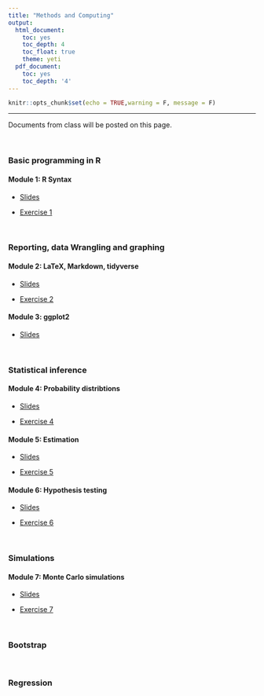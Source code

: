```yaml
---
title: "Methods and Computing"
output:
  html_document:
    toc: yes
    toc_depth: 4
    toc_float: true
    theme: yeti
  pdf_document:
    toc: yes
    toc_depth: '4'
---
```


```r
knitr::opts_chunk$set(echo = TRUE,warning = F, message = F)
```

---

Documents from class will be posted on this page. 

<br>

### Basic programming in R

#### Module 1: R Syntax

- <a href="https://github.com/jlgrons/UofT-DoSS-SPB/blob/main/Computing/Slides/mod1.pdf"target="_blank">Slides</a>

- <a href="https://github.com/jlgrons/UofT-DoSS-SPB/blob/main/Computing/Exercises/ex1.pdf" target="_blank">Exercise 1</a>

<br>

### Reporting, data Wrangling and graphing

#### Module 2: LaTeX, Markdown, tidyverse

- <a href="https://github.com/jlgrons/UofT-DoSS-SPB/blob/main/Computing/Slides/mod2.pdf"target="_blank">Slides</a>

- <a href="https://github.com/jlgrons/UofT-DoSS-SPB/blob/main/Computing/Exercises/ex2.pdf" target="_blank">Exercise 2</a>

#### Module 3: ggplot2

- <a href="https://github.com/jlgrons/UofT-DoSS-SPB/blob/main/Computing/Slides/mod3.pdf"target="_blank">Slides</a>

<br> 

### Statistical inference

#### Module 4: Probability distribtions

- <a href="https://github.com/jlgrons/UofT-DoSS-SPB/blob/main/Computing/Slides/mod4.pdf"target="_blank">Slides</a>

- <a href="https://github.com/jlgrons/UofT-DoSS-SPB/blob/main/Computing/Exercises/ex4.pdf" target="_blank">Exercise 4</a>


#### Module 5: Estimation

- <a href="https://github.com/jlgrons/UofT-DoSS-SPB/blob/main/Computing/Slides/mod5.pdf"target="_blank">Slides</a>

- <a href="https://github.com/jlgrons/UofT-DoSS-SPB/blob/main/Computing/Exercises/ex5.pdf" target="_blank">Exercise 5</a>


#### Module 6: Hypothesis testing

- <a href="https://github.com/jlgrons/UofT-DoSS-SPB/blob/main/Computing/Slides/mod6.pdf"target="_blank">Slides</a>

- <a href="https://github.com/jlgrons/UofT-DoSS-SPB/blob/main/Computing/Exercises/ex6.pdf" target="_blank">Exercise 6</a>


<br>

### Simulations 

#### Module 7: Monte Carlo simulations

- <a href="https://github.com/jlgrons/UofT-DoSS-SPB/blob/main/Computing/Slides/mod7.pdf"target="_blank">Slides</a>

- <a href="https://github.com/jlgrons/UofT-DoSS-SPB/blob/main/Computing/Exercises/ex7.pdf" target="_blank">Exercise 7</a>


<br>

### Bootstrap

<br>

### Regression

<br>

<!-- ## Lecture 2: EDA - Jan 17 -->

<!-- * <a href="https://drive.google.com/file/d/1_tUiEvLg3yB_lRyu-v1SwE3HWyeIuOOo/view?usp=sharing" target="_blank">Slides</a> -->

<!-- * <a href="https://utoronto.zoom.us/rec/share/32k7HmLWR3nKx37lMHTWJSnzIfcIUN866Ig5y9hy1g_4da-8rvA-GQ8Ggqty4ohX.NU88gtXkgrmOMJsF" target="_blank">Recording</a> -->

<!-- * EDA Example from class: Download the drugsComTest_raw.csv file from Kaggle and make a copy of the colab in your own drive to run the code.   -->

<!--   - <a href="https://colab.research.google.com/drive/1z7bCpPXGtWHyLh6kCsbTv5hdfAd8gwRR?usp=sharing" target="_blank">EDA Colab</a> -->

<!--   - <a href="https://www.kaggle.com/jessicali9530/kuc-hackathon-winter-2018" target="_blank">Prescription Review Data from Kaggle</a> -->

<!-- * <a href="https://drive.google.com/file/d/1i0ychQST504tpkFzGxqF9hU8p_zerU94/view?usp=sharing" target="_blank">Why the (n-1) is the sample variance? (Optional)</a> -->

<!-- ## Lecture 3: Modeling - Jan 24 -->

<!-- * <a href="https://drive.google.com/file/d/1tBWGAIyENXXhgsf7K2gbok423Es3WQrb/view?usp=sharing" target="_blank">Slides</a> -->

<!-- * <a href="https://utoronto.zoom.us/rec/share/g72AG4H12lpCTcxl0r3SyfRXWfCnA8p_POBSpjXRXCJBZAlJN4a7Lad2p5TrYGNL.rn6iagrOsyPnj8Dp?startTime=1643044384000" target="_blank">Recording</a> -->

<!-- * <a href="https://utoronto.zoom.us/rec/share/dGgFUFaMyGj3lGlhRTqcyh8h6CeSk0QLl7yI9K49kedToHKPkrrFNYcXBil6SFs-.ffIkfaA1VgF2kUp-?startTime=1643144474000" target="_blank">Guest Lecture Recording </a> (Password: `r&o9atYm@1`)  -->

<!-- ## Lecture 4: Linear Regression - Jan 31 -->

<!-- * <a href="https://drive.google.com/file/d/1LDnCWphKwoNgBjWARHzgFTG0xCXuqz4Q/view?usp=sharing" target="_blank">Slides</a> -->

<!-- * <a href="https://utoronto.zoom.us/rec/share/IGIxuzWmJrwZ9mV1L-6oTMI3dZf99Nw1WM7wq9lyJ4pABDLg04_2HOeIJ61S-lY4.UvNggpJe2fvvHEPo?startTime=1643649071000" target="_blank">Recording</a> -->

<!-- * <a href="https://utoronto.zoom.us/rec/share/IGIxuzWmJrwZ9mV1L-6oTMI3dZf99Nw1WM7wq9lyJ4pABDLg04_2HOeIJ61S-lY4.UvNggpJe2fvvHEPo?startTime=1643652178000" target="_blank">Guest Lecture Recording </a> -->

<!-- * <a href="https://github.com/jlgrons/JSC270_Lecture4/blob/main/Palmer_Penguins_Regression.ipynb">Colab</a> : Click the `Open in Colab` button if you want to run it yourself -->


<!-- ## Lecture 5: Communication - Feb 7 -->

<!-- * <a href="https://drive.google.com/file/d/1AZuV1fIV-j0LVjWs6TdapQAkgyx09M08/view?usp=sharing" target="_blank">Slides</a> -->

<!-- * <a href="https://utoronto.zoom.us/rec/share/BGGY4deCcK_h3C10xyzOsxQ1Fhw5lDpGbxZZEJJCJZ0AJVF_HZESp3rWtoEGKYZ5.GzUxbKC0aU4RfRWY" target="_blank">Recording</a> -->

<!-- * <a href="https://utoronto.zoom.us/rec/share/r9TFlXGbeKM5q4vHuG5jiu-HAU75RpKuV0ktuAsfEkT4L6a1XFfSDvTR-oKAXzEs.EtcE1PINCx6PD_0U?startTime=1644353990000" target="_blank">Guest Lecture Recording</a> (Password: `4T1nKw#3KM`) -->


<!-- ## Lecture 6: Simulation - Feb 14 -->

<!-- * <a href="https://drive.google.com/file/d/1pkwbNQbLnfOorVfhEsz5mghIEOBBxaUl/view?usp=sharing">Slides</a> -->

<!-- * <a href="https://utoronto.zoom.us/rec/share/8YkjMDw2efKlE44j0Bxj8vpC1zSAMHTjUf7Rm1r7W5wMCXTb32zALfMaX3FVQSmk.Hh3ayie1nTcPMz0i?startTime=1644858642000" target="_blank">Recording</a> -->

<!-- * <a href="https://utoronto.zoom.us/rec/share/8YkjMDw2efKlE44j0Bxj8vpC1zSAMHTjUf7Rm1r7W5wMCXTb32zALfMaX3FVQSmk.Hh3ayie1nTcPMz0i?startTime=1644861769000" target="_blank">Guest Lecture Recording</a> -->

<!-- * <a href="https://github.com/jlgrons/JSC270_Lecture6">Colab</a>  -->

<!-- ## Lecture 7: Classification - Feb 28 -->


<!-- * <a href="https://drive.google.com/file/d/13nvf1QVEtSyrrB_19O1lsNEaGI0FxkOy/view?usp=sharing">Slides</a> -->

<!-- * <a href="https://utoronto.zoom.us/rec/share/3pChZSQjfcVRqlTXa4BNjFr8jUh1ngy2MYOa-agMvHRrnLsQwMr_BWZ_SISxB8Jk.Xw4cmtF5IuBqbybl?startTime=1646168723000" target="_blank">Guest Lecture Recording</a> (Password: `wip*w@T2Nt`) -->

<!-- * <a href=https://drive.google.com/file/d/1SMIu_gNdB5y3i1ST5CBu82iQuCrkY7P9/view?usp=sharing" target="_blank">Guest Lecture Slides</a>  -->


<!-- ## Lecture 8: More Classification - Mar 7 -->

<!-- * <a href="https://drive.google.com/file/d/1Nm1NPDLwTpFVsGAUoobWxGDbyalKuHOP/view?usp=sharing">Slides</a> -->

<!-- * <a href="https://github.com/jlgrons/JSC270_Lecture8" target="_blank">Colab on Bivariate Normal</a> (In case you want to gain familiarity with the distribution.) -->

<!-- * <a href="https://github.com/alistairewj/lecture-intro-to-nlp" target="_blank">Guest Lecture Slides + Repo </a>  -->

<!-- * <a href="https://utoronto.zoom.us/rec/share/ng8f0DFFzVt9wAr6qYQ4raEM5QdwBfczGR6nx0-_-AExhKvmrbzCuEg6E-n-KLhF.0118VJZT5B-SsSbK?startTime=1646676686000">Guest Lecture Recording </a>  -->


<!-- ## Lecture 9: Predictive Performance - Mar 14 -->

<!-- * <a href="https://drive.google.com/file/d/1tMRAFP3tOr5VVKpxD0_VimjH9UMsfy4t/view?usp=sharing">Slides</a> -->

<!-- * <a href="https://utoronto.zoom.us/rec/share/3h5ircwZcEskGDH5ciPcl38o_vx89gi16ALj8sowMbtgRlWtIt9_aa6eviY5s1-W.p3I5yEKgecMLRfmv?startTime=1647375092000" target="_blank">Guest Lecture Recording</a> (Password: `^P+.1dVci=`) -->


<!-- ## Lecture 10: Clustering - Mar 21 -->

<!-- * <a href="https://drive.google.com/file/d/1FtaFHWxXtwj5nvrkWXj7cKcLKcW5N40S/view?usp=sharing">Slides</a> -->

<!-- * <a href="https://utoronto.zoom.us/rec/share/U7SPGxEjq9OKn7Phk5-fcBiBg35kZW40DgHiZXh07V2uG5TlVo_cya_JxQ9OVAQs._9VNdics1YIaktfC?startTime=1647979485000" target="_blank">Guest Lecture Recording</a> (Password: `y2%LN!2BcN`) -->


<!-- ## Lecture 11: DS Workflow - Mar 28 -->

<!-- * <a href="https://drive.google.com/file/d/16ZlPYGYaqE2kn0WmB-DifxPz3p9HNMjS/view?usp=sharing">Slides</a> -->

<!-- * <a href="https://utoronto.zoom.us/rec/share/Uj5w_cHQEZ2-nrHV0_10XlJyNfrrnWQMeFH4p56TBm1bDmVAsf_BbFij350PovM.HTFwCPZMZIfpGTSU?startTime=1648584100000" target="_blank">Guest Lecture Recording</a> (Password: `yDZD*$VC0W`) -->


<!-- ## Lecture 12: A4 Presentations - Apr 4 -->

<!-- * <a href="https://utoronto.zoom.us/rec/share/YhUXOW2QPDq1V1PMsEMtsHopzUG3Mx2Jw10YpADFjX5a7ORH4XN7xnSrVmIn_8Xe.-FHxaE8cVu7aL5ml" target="_blank">Guest Lecture Recording</a> (Password: `5$qX^rTBG7`) -->





